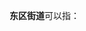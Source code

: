 '''东区街道'''可以指：
{{PRC admin/disambig|41/12/81/007/000|44/01/16/003/000|44/20/00/002/000}}
{{disambig|cat=四字乡级行政区划消歧义}}